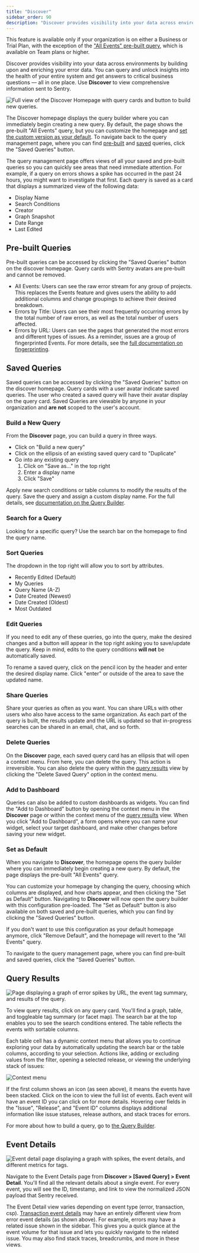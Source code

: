 ```yaml
---
title: "Discover"
sidebar_order: 90
description: "Discover provides visibility into your data across environments by building upon and enriching your error data. You can query and unlock insights into the health of your entire system and get answers to critical business questions — all in one place."
---
```


<Note>

This feature is available only if your organization is on either a Business or Trial Plan, with the exception of the ["All Events" pre-built query](/product/discover-queries/#pre-built-queries), which is available on Team plans or higher.

</Note>

<SandboxLink scenario="discover" projectSlug="react">Discover</SandboxLink> provides visibility into your data across environments by building
upon and enriching your error data. You can <SandboxLink scenario="oneDiscoverQuery" projectSlug="react">query</SandboxLink> and unlock insights into the health of your entire system and get
answers to critical business questions — all in one place. Use <b>Discover</b> to
view comprehensive information sent to Sentry.

![Full view of the Discover Homepage with query cards and button to build new queries.](./discover-homepage.png)

The <SandboxLink scenario="discover" projectSlug="react">Discover</SandboxLink> homepage displays the query builder where you can immediately begin creating a new query. By default, the page shows the pre-built "All Events" query, but you can customize the homepage and [set the custom version as your default](#set-as-default). To navigate back to the query management page, where you can find [pre-built](#pre-built-queries) and [saved](#saved-queries) queries, click the "Saved Queries" button.

The query management page offers views of all your saved and pre-built queries so you can quickly see areas that need immediate attention. For example, if a query on errors shows a spike has occurred in the past 24 hours, you might want to investigate that first. Each query is saved as a card that displays a summarized view of the following data:

- Display Name
- Search Conditions
- Creator
- Graph Snapshot
- Date Range
- Last Edited

## Pre-built Queries

Pre-built queries can be accessed by clicking the "Saved Queries" button on the discover homepage. Query cards with Sentry avatars are pre-built and cannot be removed.

- All Events: Users can see the raw error stream for any group of projects. This replaces the Events feature and gives users the ability to add additional columns and change groupings to achieve their desired breakdown.
- Errors by Title: Users can see their most frequently occurring errors by the total number of raw errors, as well as the total number of users affected.
- Errors by URL: Users can see the pages that generated the most errors and different types of issues. As a reminder, issues are a group of fingerprinted Events. For more details, see the [full documentation on fingerprinting](/product/data-management-settings/event-grouping/fingerprint-rules/).

## Saved Queries

Saved queries can be accessed by clicking the "Saved Queries" button on the discover homepage. Query cards with a user avatar indicate saved queries. The user who created a saved query will have their avatar display on the query card. Saved Queries are viewable by anyone in your organization and **are not** scoped to the user's account.

### Build a New Query

From the **Discover** page, you can build a <SandboxLink scenario="oneDiscoverQuery" projectSlug="react">query</SandboxLink> in three ways.

- Click on "Build a new query"
- Click on the ellipsis of an existing saved query card to "Duplicate"
- Go into any existing query
  1. Click on "Save as..." in the top right
  2. Enter a display name
  3. Click "Save"

Apply new search conditions or table columns to modify the results of the query. Save the query and assign a custom display name. For the full details, see [documentation on the Query Builder](/product/discover-queries/query-builder/).

### Search for a Query

Looking for a specific query? Use the search bar on the homepage to find the query name.

### Sort Queries

The dropdown in the top right will allow you to sort by attributes.

- Recently Edited (Default)
- My Queries
- Query Name (A-Z)
- Date Created (Newest)
- Date Created (Oldest)
- Most Outdated

### Edit Queries

If you need to edit any of these queries, go into the query, make the desired changes and a button will appear in the top right asking you to save/update the query. Keep in mind, edits to the query conditions **will not** be automatically saved.

To rename a saved query, click on the pencil icon by the header and enter the desired display name. Click "enter" or outside of the area to save the updated name.

### Share Queries

Share your queries as often as you want. You can share URLs with other users who also have access to the same organization. As each part of the query is built, the results update and the URL is updated so that in-progress searches can be shared in an email, chat, and so forth.

### Delete Queries

On the **Discover** page, each saved query card has an ellipsis that will open a context menu. From here, you can delete the query. This action is irreversible. You can also delete the query within the [query results](#query-results) view by clicking the "Delete Saved Query" option in the context menu.

### Add to Dashboard

Queries can also be added to <SandboxLink scenario="dashboards" projectSlug="react">custom dashboards</SandboxLink> as widgets. You can find the "Add to Dashboard" button by opening the context menu in the **Discover** page or within the context menu of the [query results](#query-results) view. When you click "Add to Dashboard", a form opens where you can name your widget, select your target dashboard, and make other changes before saving your new widget.

### Set as Default

When you navigate to **Discover**, the homepage opens the query builder where you can immediately begin creating a new query. By default, the page displays the pre-built "All Events" query.

You can customize your homepage by changing the query, choosing which columns are displayed, and how charts appear, and then clicking the "Set as Default" button. Navigating to **Discover** will now open the query builder with this configuration pre-loaded. The "Set as Default" button is also available on both saved and pre-built queries, which you can find by clicking the "Saved Queries" button.

If you don't want to use this configuration as your default homepage anymore, click "Remove Default", and the homepage will revert to the "All Events" query.

To navigate to the query management page, where you can find pre-built and saved queries, click the "Saved Queries" button.

## Query Results

![Page displaying a graph of error spikes by URL, the event tag summary, and results of the query.](./discover-results.png)

To view query results, click on any query card. You'll find a graph, table, and toggleable tag summary (or facet map). The search bar at the top enables you to see the search conditions entered. The table reflects the events with sortable columns.

Each table cell has a dynamic context menu that allows you to continue exploring your data by automatically updating the search bar or the table columns, according to your selection. Actions like, adding or excluding values from the filter, opening a selected release, or viewing the underlying stack of issues:

![Context menu](013.png)

If the first column shows an icon (as seen above), it means the events have been stacked. Click on the icon to view the full list of events. Each event will have an event ID you can click on for more details. Hovering over fields in the "Issue", "Release", and "Event ID" columns displays additional information like issue statuses, release authors, and stack traces for errors.

For more about how to build a query, go to [the Query Builder](/product/discover-queries/query-builder/).

## Event Details

![Event detail page displaying a graph with spikes, the event details, and different metrics for tags.](./discover-event-details.png)

Navigate to the Event Details page from **Discover > [Saved Query] > Event Detail**. You'll find all the relevant details about a single event. For every event, you will see the ID, timestamp, and link to view the normalized JSON payload that Sentry received.

The Event Detail view varies depending on event type (error, transaction, csp). [Transaction event details](/product/performance/event-detail/) may have an entirely different view from error event details (as shown above). For example, errors may have a related issue shown in the sidebar. This gives you a quick glance at the event volume for that issue and lets you quickly navigate to the related issue. You may also find stack traces, breadcrumbs, and more in these views.
